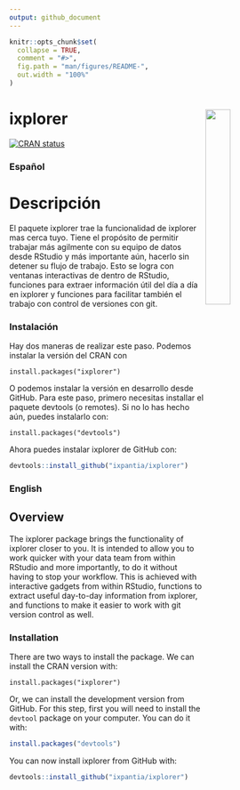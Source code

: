 ```yaml
---
output: github_document
---
```


<!-- README.md is generated from README.Rmd. Please edit that file -->

```r
knitr::opts_chunk$set(
  collapse = TRUE,
  comment = "#>",
  fig.path = "man/figures/README-",
  out.width = "100%"
)
```


# ixplorer <a><img src="https://storage.googleapis.com/ixplorer/ixplorer_logo.png" align="right" width="30%"></a>

<!-- badges: start -->
[![CRAN status](https://www.r-pkg.org/badges/version/ixplorer)](https://cran.r-project.org/package=ixplorer)
<!-- badges: end -->

### Español

# Descripción

El paquete ixplorer trae la funcionalidad de ixplorer mas cerca tuyo. Tiene el 
propósito de permitir trabajar más agilmente con su equipo de datos desde RStudio
y más importante aún, hacerlo sin detener su flujo de trabajo.
Esto se logra con ventanas interactivas de dentro de RStudio, funciones para 
extraer información útil del día a día en ixplorer y funciones para 
facilitar también el trabajo con control de versiones con git.

### Instalación

Hay dos maneras de realizar este paso. Podemos instalar la versión del CRAN con

```
install.packages("ixplorer")
```

O podemos instalar la versión en desarrollo desde GitHub. Para este paso,
primero necesitas installar el paquete devtools (o remotes). Si no lo has hecho
aún, puedes instalarlo con:

```
install.packages("devtools")
```

Ahora puedes instalar ixplorer de GitHub con:

```r
devtools::install_github("ixpantia/ixplorer")
```

### English

## Overview

The ixplorer package brings the functionality of ixplorer closer to you. It is 
intended to allow you to work quicker with your data team from within RStudio
and more importantly, to do it without having to stop your workflow.
This is achieved with interactive gadgets from within RStudio, functions to 
extract useful day-to-day information from ixplorer, and functions to make it
easier to work with git version control as well.

### Installation 

There are two ways to install the package. We can install the CRAN version with:

```
install.packages("ixplorer")
```

Or, we can install the development version from GitHub. For this step, first 
you will need to install the `devtool` package on your computer. You can do it 
with:

```r
install.packages("devtools")
```

You can now install ixplorer from GitHub with:

```r
devtools::install_github("ixpantia/ixplorer")
```
